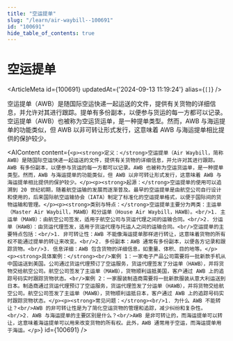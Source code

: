 ```yaml
---
title: "空运提单"
slug: "/learn/air-waybill--100691"
id: "100691"
hide_table_of_contents: true
---
```



# 空运提单

<ArticleMeta id={100691} updatedAt={'2024-09-13 11:19:24'} alias={`[]`} />
<div className='border-solid border-b border-t-0 my-4 border-[var(--ifm-color-gray-300)]' />

空运提单（AWB）是随国际空运快递一起运送的文件，提供有关货物的详细信息，并允许对其进行跟踪。提单有多份副本，以便参与货运的每一方都可以记录。空运提单（AWB）也被称为空运货运单，是一种提单类型。然而，AWB 与海运提单的功能类似，但 AWB 以非可转让形式发行，这意味着 AWB 与海运提单相比提供的保护较少。

<AIContent content={`<p><strong>定义：</strong>空运提单（Air Waybill，简称 AWB）是随国际空运快递一起运送的文件，提供有关货物的详细信息，并允许对其进行跟踪。AWB 有多份副本，以便参与货运的每一方都可以记录。AWB 也被称为空运货运单，是一种提单类型。然而，AWB 与海运提单的功能类似，但 AWB 以非可转让形式发行，这意味着 AWB 与海运提单相比提供的保护较少。</p><p><strong>起源：</strong>空运提单的使用可以追溯到 20 世纪初期，随着航空运输的发展而逐渐普及。最早的空运提单是由航空公司自行设计和使用的，后来国际航空运输协会（IATA）制定了标准化的空运提单格式，以便于国际间的货物运输和管理。</p><p><strong>类别与特点：</strong>空运提单主要分为两类：主运单（Master Air Waybill，MAWB）和分运单（House Air Waybill，HAWB）。<br/>1. 主运单（MAWB）：由航空公司签发，适用于航空公司与货运代理之间的运输合同。<br/>2. 分运单（HAWB）：由货运代理签发，适用于货运代理与托运人之间的运输合同。<br/>空运提单的主要特点包括：<br/>1. 非可转让性：AWB 不能像海运提单那样进行转让，这意味着货物的所有权不能通过提单的转让来改变。<br/>2. 多份副本：AWB 通常有多份副本，以便各方记录和跟踪货物。<br/>3. 信息详细：AWB 包含货物的详细信息，如重量、体积、目的地等。</p><p><strong>具体案例：</strong><br/>案例 1：一家电子产品公司需要将一批新款手机从中国运送到美国。公司通过货运代理预订了空运服务，货运代理签发了分运单（HAWB），并将货物交给航空公司。航空公司签发了主运单（MAWB），货物顺利运抵美国，客户通过 AWB 上的追踪号码实时跟踪货物状态。<br/>案例 2：一家服装制造商需要将一批新款服装从意大利运送到日本。制造商通过货运代理预订了空运服务，货运代理签发了分运单（HAWB），并将货物交给航空公司。航空公司签发了主运单（MAWB），货物顺利运抵日本，客户通过 AWB 上的追踪号码实时跟踪货物状态。</p><p><strong>常见问题：</strong><br/>1. 为什么 AWB 不能转让？<br/>AWB 的非可转让性是为了简化空运货物的管理和追踪，减少纠纷和复杂性。<br/>2. AWB 与海运提单的主要区别是什么？<br/>AWB 是非可转让的，而海运提单可以转让，这意味着海运提单可以用来改变货物的所有权。此外，AWB 通常用于空运，而海运提单用于海运。</p>`} id={100691} />
